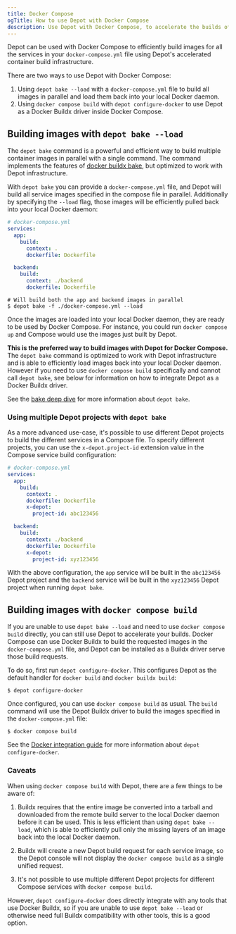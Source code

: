 ```yaml
---
title: Docker Compose
ogTitle: How to use Depot with Docker Compose
description: Use Depot with Docker Compose, to accelerate the builds of all Compose services.
---
```


Depot can be used with Docker Compose to efficiently build images for all the services in your `docker-compose.yml` file using Depot's accelerated container build infrastructure.

There are two ways to use Depot with Docker Compose:

1. Using `depot bake --load` with a `docker-compose.yml` file to build all images in parallel and load them back into your local Docker daemon.
2. Using `docker compose build` with `depot configure-docker` to use Depot as a Docker Buildx driver inside Docker Compose.

## Building images with `depot bake --load`

The `depot bake` command is a powerful and efficient way to build multiple container images in parallel with a single command. The command implements the features of [docker buildx bake](https://docs.docker.com/build/bake/), but optimized to work with Depot infrastructure.

With `depot bake` you can provide a `docker-compose.yml` file, and Depot will build all service images specified in the compose file in parallel. Additionally by specifying the `--load` flag, those images will be efficiently pulled back into your local Docker daemon:

```yaml
# docker-compose.yml
services:
  app:
    build:
      context: .
      dockerfile: Dockerfile

  backend:
    build:
      context: ./backend
      dockerfile: Dockerfile
```

```shell
# Will build both the app and backend images in parallel
$ depot bake -f ./docker-compose.yml --load
```

Once the images are loaded into your local Docker daemon, they are ready to be used by Docker Compose. For instance, you could run `docker compose up` and Compose would use the images just built by Depot.

**This is the preferred way to build images with Depot for Docker Compose.** The `depot bake` command is optimized to work with Depot infrastructure and is able to efficiently load images back into your local Docker daemon. However if you need to use `docker compose build` specifically and cannot call `depot bake`, see below for information on how to integrate Depot as a Docker Buildx driver.

See the [bake deep dive](https://depot.dev/blog/buildx-bake-deep-dive) for more information about `depot bake`.

### Using multiple Depot projects with `depot bake`

As a more advanced use-case, it's possible to use different Depot projects to build the different services in a Compose file. To specify different projects, you can use the `x-depot.project-id` extension value in the Compose service build configuration:

```yaml
# docker-compose.yml
services:
  app:
    build:
      context: .
      dockerfile: Dockerfile
      x-depot:
        project-id: abc123456

  backend:
    build:
      context: ./backend
      dockerfile: Dockerfile
      x-depot:
        project-id: xyz123456
```

With the above configuration, the `app` service will be built in the `abc123456` Depot project and the `backend` service will be built in the `xyz123456` Depot project when running `depot bake`.

## Building images with `docker compose build`

If you are unable to use `depot bake --load` and need to use `docker compose build` directly, you can still use Depot to accelerate your builds. Docker Compose can use Docker Buildx to build the requested images in the `docker-compose.yml` file, and Depot can be installed as a Buildx driver serve those build requests.

To do so, first run `depot configure-docker`. This configures Depot as the default handler for `docker build` and `docker buildx build`:

```shell
$ depot configure-docker
```

Once configured, you can use `docker compose build` as usual. The `build` command will use the Depot Buildx driver to build the images specified in the `docker-compose.yml` file:

```shell
$ docker compose build
```

See the [Docker integration guide](/docs/guides/docker-build) for more information about `depot configure-docker`.

### Caveats

When using `docker compose build` with Depot, there are a few things to be aware of:

1. Buildx requires that the entire image be converted into a tarball and downloaded from the remote build server to the local Docker daemon before it can be used. This is less efficient than using `depot bake --load`, which is able to efficiently pull only the missing layers of an image back into the local Docker daemon.

2. Buildx will create a new Depot build request for each service image, so the Depot console will not display the `docker compose build` as a single unified request.

3. It's not possible to use multiple different Depot projects for different Compose services with `docker compose build`.

However, `depot configure-docker` does directly integrate with any tools that use Docker Buildx, so if you are unable to use `depot bake --load` or otherwise need full Buildx compatibility with other tools, this is a good option.
